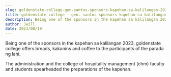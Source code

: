 ```yaml
---
slug: goldenstate-college-gen-santos-sponsors-kapehan-sa-kalilangan-2023
title: goldenstate college – gen. santos sponsors kapehan sa kalilangan 2023
description: Being one of the sponsors in the kapehan sa kalilangan 2023, goldenstate college offers breads,...
author: Jwill
date: 2023/08/19
---
```


Being one of the sponsors in the kapehan sa kalilangan 2023, goldenstate college offers breads, kakanins and coffee to the participants of the parada ng lahi.

The administration and the college of hospitality management (chm) faculty and students spearheaded the preparations of the kapehan.